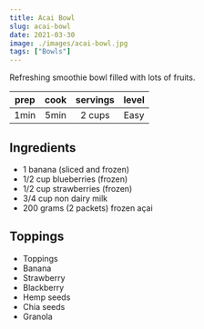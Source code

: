 ```yaml
---
title: Acai Bowl
slug: acai-bowl
date: 2021-03-30
image: ./images/acai-bowl.jpg
tags: ["Bowls"]
---
```


<StyledParagraph>Refreshing smoothie bowl filled with lots of fruits.</StyledParagraph>

| prep | cook | servings | level |
| :--: | :--: | :------: | :---: |
| 1min | 5min |  2 cups  | Easy  |

## Ingredients

- <ListItem>1 banana (sliced and frozen)</ListItem>
- <ListItem>1/2 cup blueberries (frozen)</ListItem>
- <ListItem>1/2 cup strawberries (frozen)</ListItem>
- <ListItem>3/4 cup non dairy milk</ListItem>
- <ListItem>200 grams (2 packets) frozen açai</ListItem>

## Toppings

- <ListItem>Toppings</ListItem>
- <ListItem>Banana</ListItem>
- <ListItem>Strawberry</ListItem>
- <ListItem>Blackberry</ListItem>
- <ListItem>Hemp seeds</ListItem>
- <ListItem>Chia seeds</ListItem>
- <ListItem>Granola</ListItem>
